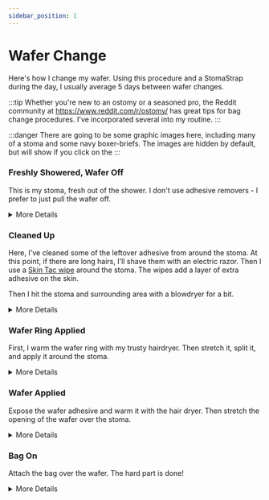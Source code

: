 ```yaml
---
sidebar_position: 1
---
```


# Wafer Change

Here's how I change my wafer. Using this procedure and a StomaStrap during the day, I usually average 5 days between wafer changes.

:::tip
Whether you're new to an ostomy or a seasoned pro, the Reddit community at https://www.reddit.com/r/ostomy/ has great tips for bag change procedures. I've incorporated several into my routine.
:::



:::danger
There are going to be some graphic images here, including many of a stoma and some navy boxer-briefs. The images are hidden by default, but will show if you click on the <ImageOnClick imageUrl="/img/spoiler/Rickroll.jpg" altText="RickRoll" buttonName="🔍"/> 
:::




### Freshly Showered, Wafer Off <ImageOnClick imageUrl="/img/spoiler/250324/01_WaferOff.jpg" altText="WaferOff" buttonName="🔍"/>

This is my stoma, fresh out of the shower. I don't use adhesive removers - I prefer to just pull the wafer off. 

<details>
<summary>More Details</summary>

You can see that my stoma protrudes somewhat. 
This is a pretty good image of what it typically looks like. 

Usually I try to press on the stoma so it retreats into my abdomen before I pull off the bag. There are times when the stoma is prolapsed and 
resistant to pleas, logic, or flattery. Luckily, that wasn't happening during this change.

You also somewhat see that I've got a peristomal hernia there on the image right hand side. 
</details>


### Cleaned Up <ImageOnClick imageUrl="/img/spoiler/250324/03_CleanedUp.jpg" altText="CleanedUp" buttonName="🔍"/>

Here, I've cleaned some of the leftover adhesive from around the stoma. At this point, if there are long hairs, I'll shave them with an electric razor. 
Then I use a [Skin Tac wipe](https://torbot.com/product/skin-tac-adhesive-barrier/) around the stoma. The wipes add a layer of extra adhesive on the skin.

Then I hit the stoma and surrounding area with a blowdryer for a bit. 

<details>
<summary>More Details</summary>

A single drop of water can really ruin the adhesive, so make sure things are really dry. 
In my case, that means making sure my beard is dry - A drop from my beard during a change means disaster!

</details>

### Wafer Ring Applied <ImageOnClick imageUrl="/img/spoiler/250324/04_RingApplied.jpg" altText="RingApplied" buttonName="🔍"/>

First, I warm the wafer ring with my trusty hairdryer. Then stretch it, split it, and apply it around the stoma. 

<details>
<summary>More Details</summary>

Pictured is [Hollister Adapt CeraRing 8805](https://www.hollister.com/en/products/ostomy-care-products/ostomy-accessories/barrier-rings-and-strips/adapt-ceraring-barrier-rings)

Like most ostomy products, they've taken things to a 3rd level of branding - manufacturer, family, product, part number. It can be confusing. 

Splitting the ring allows me to make sure that the ring doesn't pick up any moisture from the stoma, which can happen if you stretch it around the stoma. 

I've never had a leak out of the top, so that's where I leave the joint. Because gravity. YMMV if you're a trapeze artist or something. 

There are those that apply the ring to the wafer, but that leaves a lot to chance. 
Our aim here is to get good adhesion to the skin right near the stoma with the ring while we can see what we're doing.

</details>

### Wafer Applied <ImageOnClick imageUrl="/img/spoiler/250324/05_WaferApplied.jpg" altText="WaferApplied" buttonName="🔍"/>

Expose the wafer adhesive and warm it with the hair dryer. Then stretch the opening of the wafer over the stoma.

<details>
<summary>More Details</summary>

Pictured is [ConvaTec Sur-Fit Natura 411802](https://www.convatec.com/products/ostomy-care/surgery-type/ostomy-colostomy/sur-fit-natura-convatec-moldable-technology-skin-barrier/). 
These wafers are pre-cut to a standard diameter, and are meant to turtle-neck around the stoma.

Even though they are pre-cut, I like to make 4 little cuts around the inner circle - You can see two of those here. 
The cuts make it a little easier to expand the center hole of the wafer around my stoma (which is larger than the pre-cut hole). 
At this point, it's mostly a ritual, similar to the way my mom would cut the ends off of cucumbers and rub them to take out the bitter.

I also apply my wafer diagonally. Just for kicks. 

</details>


### Bag On <ImageOnClick imageUrl="/img/spoiler/250324/06_BagOn.jpg" altText="BagOnr" buttonName="🔍"/>

Attach the bag over the wafer. The hard part is done!

<details>
<summary>More Details</summary>

These images were taken on a pretty nice stoma day. I've had changes where the stoma is prolapsed and so large that it barely fits in the bag. 
Those days are hard. 

Even though they are pre-cut, I like to make 4 little cuts around the inner circle - You can see two of those here. 
The cuts make it a little easier to expand the center hole of the wafer around my stoma (which is larger than the pre-cut hole). 
At this point, it's mostly a ritual, similar to the way my mom would cut the ends off of cucumbers and rub them to take out the bitter.

I also apply my wafer diagonally. Just for kicks. 

</details>




